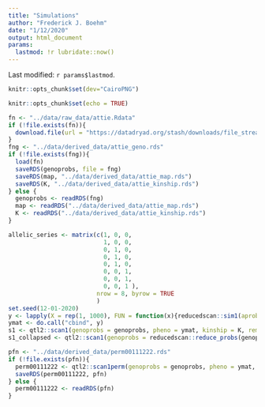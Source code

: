 ```yaml
---
title: "Simulations"
author: "Frederick J. Boehm"
date: "1/12/2020"
output: html_document
params:
  lastmod: !r lubridate::now()
---
```


Last modified: `r params$lastmod`.

```r
knitr::opts_chunk$set(dev="CairoPNG")
```



```r
knitr::opts_chunk$set(echo = TRUE)
```

```r
fn <- "../data/raw_data/attie.Rdata"
if (!file.exists(fn)){
  download.file(url = "https://datadryad.org/stash/downloads/file_stream/63306", destfile = fn)
}
fng <- "../data/derived_data/attie_geno.rds"
if (!file.exists(fng)){
  load(fn)
  saveRDS(genoprobs, file = fng)
  saveRDS(map, "../data/derived_data/attie_map.rds")
  saveRDS(K, "../data/derived_data/attie_kinship.rds")
} else {
  genoprobs <- readRDS(fng)
  map <- readRDS("../data/derived_data/attie_map.rds")
  K <- readRDS("../data/derived_data/attie_kinship.rds")
}
```






```r
allelic_series <- matrix(c(1, 0, 0,
                           1, 0, 0,
                           0, 1, 0,
                           0, 1, 0,
                           0, 1, 0,
                           0, 0, 1,
                           0, 0, 1,
                           0, 0, 1 ),
                         nrow = 8, byrow = TRUE
                         )
set.seed(12-01-2020)
y <- lapply(X = rep(1, 1000), FUN = function(x){reducedscan::sim1(aprobs = genoprobs$`1`[, , 100], allelic_series = allelic_series, allelic_effects = 1:3 / 2, error_variance = x)})
ymat <- do.call("cbind", y)
s1 <- qtl2::scan1(genoprobs = genoprobs, pheno = ymat, kinship = K, reml = TRUE)
s1_collapsed <- qtl2::scan1(genoprobs = reducedscan::reduce_probs(genoprobs, allelic_series = allelic_series), pheno = y, kinship = K, reml = TRUE)
```

```r
pfn <- "../data/derived_data/perm00111222.rds"
if (!file.exists(pfn)){
  perm00111222 <- qtl2::scan1perm(genoprobs = genoprobs, pheno = ymat, kinship = K, reml = TRUE, n_perm = 1000, cores = 0)
  saveRDS(perm00111222, pfn)
} else {
  perm00111222 <- readRDS(pfn)
}

```




